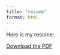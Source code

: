 ```yaml
---
title: "resume"
format: html
---
```


Here is my resume:

[Download the PDF](C:/Users/aldai/Downloads/Resume_%20Aldair%20Perez.pdf)
